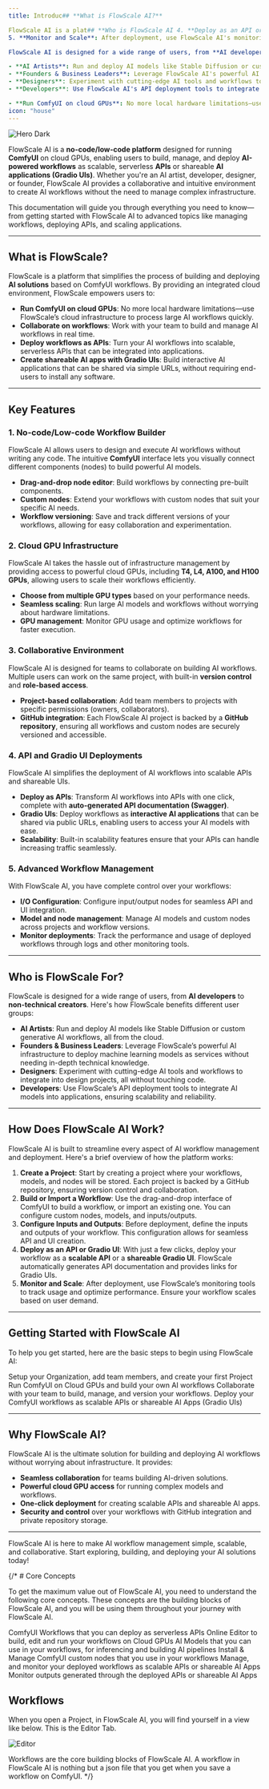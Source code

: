 ```yaml
---
title: Introduc## **What is FlowScale AI?**

FlowScale AI is a plat## **Who is FlowScale AI 4. **Deploy as an API or Gradio UI**: With just a few clicks, deploy your workflow as a **scalable API** or a **shareable Gradio UI**. FlowScale AI automatically generates API documentation and provides links for Gradio UIs.
5. **Monitor and Scale**: After deployment, use FlowScale AI's monitoring tools to track usage and optimize performance. Ensure your workflow scales based on user demand.r?**

FlowScale AI is designed for a wide range of users, from **AI developers** to **non-technical creators**. Here's how FlowScale AI benefits different user groups:

- **AI Artists**: Run and deploy AI models like Stable Diffusion or custom generative AI workflows, all from the cloud.
- **Founders & Business Leaders**: Leverage FlowScale AI's powerful AI infrastructure to deploy machine learning models as services without needing in-depth technical knowledge.
- **Designers**: Experiment with cutting-edge AI tools and workflows to integrate into design projects, all without touching code.
- **Developers**: Use FlowScale AI's API deployment tools to integrate AI models into applications, ensuring scalability and reliability.t simplifies the process of building and deploying **AI solutions** based on ComfyUI workflows. By providing an integrated cloud environment, FlowScale AI empowers users to:

- **Run ComfyUI on cloud GPUs**: No more local hardware limitations—use FlowScale AI's cloud infrastructure to process large AI workflows quickly.description: "Welcome to FlowScale AI Documentation 🚀"
icon: "house"
---
```

<Frame>
  <img
    className="block"
    src="/images/introduction/hero.png"
    alt="Hero Dark"
  />
</Frame>

FlowScale AI is a **no-code/low-code platform** designed for running **ComfyUI** on cloud GPUs, enabling users to build, manage, and deploy **AI-powered workflows** as scalable, serverless **APIs** or shareable **AI applications (Gradio UIs)**. Whether you're an AI artist, developer, designer, or founder, FlowScale AI provides a collaborative and intuitive environment to create AI workflows without the need to manage complex infrastructure.

This documentation will guide you through everything you need to know—from getting started with FlowScale AI to advanced topics like managing workflows, deploying APIs, and scaling applications.

---

## **What is FlowScale?**

FlowScale is a platform that simplifies the process of building and deploying **AI solutions** based on ComfyUI workflows. By providing an integrated cloud environment, FlowScale empowers users to:

- **Run ComfyUI on cloud GPUs**: No more local hardware limitations—use FlowScale’s cloud infrastructure to process large AI workflows quickly.
- **Collaborate on workflows**: Work with your team to build and manage AI workflows in real time.
- **Deploy workflows as APIs**: Turn your AI workflows into scalable, serverless APIs that can be integrated into applications.
- **Create shareable AI apps with Gradio UIs**: Build interactive AI applications that can be shared via simple URLs, without requiring end-users to install any software.

---

## **Key Features**

### 1. **No-code/Low-code Workflow Builder**
FlowScale AI allows users to design and execute AI workflows without writing any code. The intuitive **ComfyUI** interface lets you visually connect different components (nodes) to build powerful AI models.

- **Drag-and-drop node editor**: Build workflows by connecting pre-built components.
- **Custom nodes**: Extend your workflows with custom nodes that suit your specific AI needs.
- **Workflow versioning**: Save and track different versions of your workflows, allowing for easy collaboration and experimentation.

### 2. **Cloud GPU Infrastructure**
FlowScale AI takes the hassle out of infrastructure management by providing access to powerful cloud GPUs, including **T4, L4, A100, and H100 GPUs**, allowing users to scale their workflows efficiently.

- **Choose from multiple GPU types** based on your performance needs.
- **Seamless scaling**: Run large AI models and workflows without worrying about hardware limitations.
- **GPU management**: Monitor GPU usage and optimize workflows for faster execution.

### 3. **Collaborative Environment**
FlowScale AI is designed for teams to collaborate on building AI workflows. Multiple users can work on the same project, with built-in **version control** and **role-based access**.

- **Project-based collaboration**: Add team members to projects with specific permissions (owners, collaborators).
- **GitHub integration**: Each FlowScale AI project is backed by a **GitHub repository**, ensuring all workflows and custom nodes are securely versioned and accessible.

### 4. **API and Gradio UI Deployments**
FlowScale AI simplifies the deployment of AI workflows into scalable APIs and shareable UIs.

- **Deploy as APIs**: Transform AI workflows into APIs with one click, complete with **auto-generated API documentation (Swagger)**.
- **Gradio UIs**: Deploy workflows as **interactive AI applications** that can be shared via public URLs, enabling users to access your AI models with ease.
- **Scalability**: Built-in scalability features ensure that your APIs can handle increasing traffic seamlessly.

### 5. **Advanced Workflow Management**
With FlowScale AI, you have complete control over your workflows:

- **I/O Configuration**: Configure input/output nodes for seamless API and UI integration.
- **Model and node management**: Manage AI models and custom nodes across projects and workflow versions.
- **Monitor deployments**: Track the performance and usage of deployed workflows through logs and other monitoring tools.

---

## **Who is FlowScale For?**

FlowScale is designed for a wide range of users, from **AI developers** to **non-technical creators**. Here's how FlowScale benefits different user groups:

- **AI Artists**: Run and deploy AI models like Stable Diffusion or custom generative AI workflows, all from the cloud.
- **Founders & Business Leaders**: Leverage FlowScale’s powerful AI infrastructure to deploy machine learning models as services without needing in-depth technical knowledge.
- **Designers**: Experiment with cutting-edge AI tools and workflows to integrate into design projects, all without touching code.
- **Developers**: Use FlowScale’s API deployment tools to integrate AI models into applications, ensuring scalability and reliability.

---

## **How Does FlowScale AI Work?**

FlowScale AI is built to streamline every aspect of AI workflow management and deployment. Here's a brief overview of how the platform works:

1. **Create a Project**: Start by creating a project where your workflows, models, and nodes will be stored. Each project is backed by a GitHub repository, ensuring version control and collaboration.
2. **Build or Import a Workflow**: Use the drag-and-drop interface of ComfyUI to build a workflow, or import an existing one. You can configure custom nodes, models, and inputs/outputs.
3. **Configure Inputs and Outputs**: Before deployment, define the inputs and outputs of your workflow. This configuration allows for seamless API and UI creation.
4. **Deploy as an API or Gradio UI**: With just a few clicks, deploy your workflow as a **scalable API** or a **shareable Gradio UI**. FlowScale automatically generates API documentation and provides links for Gradio UIs.
5. **Monitor and Scale**: After deployment, use FlowScale’s monitoring tools to track usage and optimize performance. Ensure your workflow scales based on user demand.

---

## **Getting Started with FlowScale AI**

To help you get started, here are the basic steps to begin using FlowScale AI:

<CardGroup cols={2}>
  <Card
    title="Setup Workspace"
    icon="computer"
    href="/get-started/setup"
  >
    Setup your Organization, add team members, and create your first Project
  </Card>
  <Card
    title="Build a ComfyUI Workflow"
    icon="plus"
    href="/get-started/build"
  >
    Run ComfyUI on Cloud GPUs and build your own AI workflows
  </Card>
  <Card
    title="Manage your Workflows"
    icon="table-columns"
    href="/get-started/manage"
  >
    Collaborate with your team to build, manage, and version your workflows.
  </Card>
  <Card
    title="Deploy your Workflows"
    icon="rocket"
    href="/get-started/deploy"
  >
    Deploy your ComfyUI workflows as scalable APIs or shareable AI Apps (Gradio UIs)
  </Card>
</CardGroup>

---

## **Why FlowScale AI?**

FlowScale AI is the ultimate solution for building and deploying AI workflows without worrying about infrastructure. It provides:

- **Seamless collaboration** for teams building AI-driven solutions.
- **Powerful cloud GPU access** for running complex models and workflows.
- **One-click deployment** for creating scalable APIs and shareable AI apps.
- **Security and control** over your workflows with GitHub integration and private repository storage.

---

FlowScale AI is here to make AI workflow management simple, scalable, and collaborative. Start exploring, building, and deploying your AI solutions today!

{/* # Core Concepts

To get the maximum value out of FlowScale AI, you need to understand the following core concepts. 
These concepts are the building blocks of FlowScale AI, and you will be using them throughout your journey with FlowScale AI.

<CardGroup cols={3}>
  <Card
    title="Workflows"
    icon="arrows-turn-to-dots"
    href="/build"
  >
    ComfyUI Workflows that you can deploy as serverless APIs
  </Card>
  <Card
    title="Workflow Editor"
    icon="pen-to-square"
    href="/manage"
  >
    Online Editor to build, edit and run your workflows on Cloud GPUs
  </Card>
  <Card
    title="Models"
    icon="file"
    href="/deploy"
  >
    AI Models that you can use in your workflows, for inferencing and building AI pipelines
  </Card>
  <Card
    title="Nodes"
    icon="puzzle-piece"
    href="/deploy"
  >
    Install & Manage ComfyUI custom nodes that you use in your workflows
  </Card>
  <Card
    title="Deployments"
    icon="rocket"
    href="/deploy"
  >
    Manage, and monitor your deployed workflows as scalable APIs or shareable AI Apps
  </Card>
  <Card
    title="Runs"
    icon="circle-play"
    href="/deploy"
  >
    Monitor outputs generated through the deployed APIs or shareable AI Apps
  </Card>
</CardGroup>

## Workflows
When you open a Project, in FlowScale AI, you will find yourself in a view like below. This is the Editor Tab.

<Frame caption="Editor Tab">
  <img
    className="block rounded-lg"
    src="/images/introduction/editor.png"
    alt="Editor"
  />
</Frame>

Workflows are the core building blocks of FlowScale AI. A workflow in FlowScale AI is nothing but a json file that you get when you save a workflow on ComfyUI. */}


